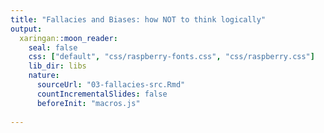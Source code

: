 ```yaml
---
title: "Fallacies and Biases: how NOT to think logically"
output:
  xaringan::moon_reader:
    seal: false
    css: ["default", "css/raspberry-fonts.css", "css/raspberry.css"]
    lib_dir: libs
    nature:
      sourceUrl: "03-fallacies-src.Rmd"
      countIncrementalSlides: false
      beforeInit: "macros.js"
      
---
```

